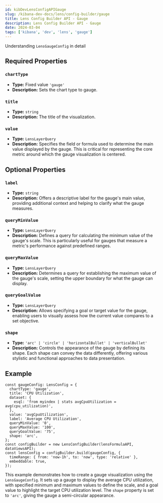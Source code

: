 ```yaml
---
id: kibDevLensConfigAPIGauge
slug: /kibana-dev-docs/lens/config-builder/gauge
title: Lens Config Builder API - Gauge
description: Lens Config Builder API - Gauge
date: 2024-03-04
tags: ['kibana', 'dev', 'lens', 'gauge']
---
```



Understanding `LensGaugeConfig` in detail

## Required Properties

### `chartType`

- **Type:** Fixed value `'gauge'`
- **Description:** Sets the chart type to gauge.

### `title`

- **Type:** `string`
- **Description:** The title of the visualization.

<Dataset />

### `value`

- **Type:** `LensLayerQuery`
- **Description:** Specifies the field or formula used to determine the main value displayed by the gauge. This is critical for representing the core metric around which the gauge visualization is centered.

## Optional Properties

### `label`

- **Type:** `string`
- **Description:** Offers a descriptive label for the gauge's main value, providing additional context and helping to clarify what the gauge measures.

### `queryMinValue`

- **Type:** `LensLayerQuery`
- **Description:** Defines a query for calculating the minimum value of the gauge's scale. This is particularly useful for gauges that measure a metric's performance against predefined ranges.

### `queryMaxValue`

- **Type:** `LensLayerQuery`
- **Description:** Determines a query for establishing the maximum value of the gauge's scale, setting the upper boundary for what the gauge can display.

### `queryGoalValue`

- **Type:** `LensLayerQuery`
- **Description:** Allows specifying a goal or target value for the gauge, enabling users to visually assess how the current value compares to a set objective.

### `shape`

- **Type:** `'arc' | 'circle' | 'horizontalBullet' | 'verticalBullet'`
- **Description:** Controls the appearance of the gauge by defining its shape. Each shape can convey the data differently, offering various stylistic and functional approaches to data presentation.

<Breakdown />

## Example

```
const gaugeConfig: LensConfig = {
  chartType: 'gauge',
  title: 'CPU Utilization',
  dataset: {
    esql: 'from myindex | stats avgCpuUtilization = avg(cpu_utilization)',
  },
  value: 'avgCpuUtilization',
  label: 'Average CPU Utilization',
  queryMinValue: '0',
  queryMaxValue: '100',
  queryGoalValue: '75',
  shape: 'arc',
};
const configBuilder = new LensConfigBuilder(lensFormulaAPI, dataViewsAPI);
const lensConfig = configBuilder.build(gaugeConfig, { 
  timeRange: { from: 'now-1h', to: 'now', type: 'relative' },
  embeddable: true,
});
```

This example demonstrates how to create a gauge visualization using the `LensGaugeConfig`. It sets up a gauge to display the average CPU utilization, with specified minimum and maximum values to define the scale, and a goal value to highlight the target CPU utilization level. The `shape` property is set to `'arc'`, giving the gauge a semi-circular appearance.